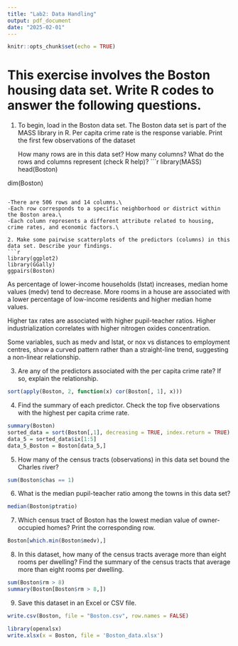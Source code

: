 ```yaml
---
title: "Lab2: Data Handling"
output: pdf_document
date: "2025-02-01"
---
```


```r
knitr::opts_chunk$set(echo = TRUE)
```

# This exercise involves the Boston housing data set. Write R codes to answer the following questions.

1. To begin, load in the Boston data set. The Boston data set is part of the MASS library in R. Per capita crime rate is the response variable. Print the first few observations of the dataset

   How many rows are in this data set? How many columns? What do the rows and columns represent (check R help)?
```r
library(MASS)
head(Boston)

dim(Boston)
```

-There are 506 rows and 14 columns.\
-Each row corresponds to a specific neighborhood or district within the Boston area.\
-Each column represents a different attribute related to housing, crime rates, and economic factors.\

2. Make some pairwise scatterplots of the predictors (columns) in this data set. Describe your findings.
```r
library(ggplot2)
library(GGally)
ggpairs(Boston)
```
As percentage of lower-income households (lstat) increases, median home values (medv) tend to decrease.
More rooms in a house are associated with a lower percentage of low-income residents and higher median home values.

Higher tax rates are associated with higher pupil-teacher ratios.
Higher industrialization correlates with higher nitrogen oxides concentration.

Some variables, such as medv and lstat, or nox vs distances to employment centres, show a curved pattern rather than a straight-line trend, suggesting a non-linear relationship.

3. Are any of the predictors associated with the per capita crime rate? If so, explain the relationship.
```r
sort(apply(Boston, 2, function(x) cor(Boston[, 1], x)))
```

4. Find the summary of each predictor. Check the top five observations with the highest per capita crime rate.
```r
summary(Boston)
sorted_data = sort(Boston[,1], decreasing = TRUE, index.return = TRUE)
data_5 = sorted_data$ix[1:5]
data_5_Boston = Boston[data_5,]
```

5. How many of the census tracts (observations) in this data set bound the Charles river?
```r
sum(Boston$chas == 1)
```

6. What is the median pupil-teacher ratio among the towns in this data set?
```r
median(Boston$ptratio)
```

7. Which census tract of Boston has the lowest median value of owner-occupied homes? Print the corresponding row.
```r
Boston[which.min(Boston$medv),]
```

8. In this dataset, how many of the census tracts average more than eight rooms per dwelling? Find the summary of the census tracts that average more than eight rooms per dwelling.
```r
sum(Boston$rm > 8)
summary(Boston[Boston$rm > 8,])
```

9. Save this dataset in an Excel or CSV file.
```r
write.csv(Boston, file = "Boston.csv", row.names = FALSE)

library(openxlsx)
write.xlsx(x = Boston, file = 'Boston_data.xlsx')
```

